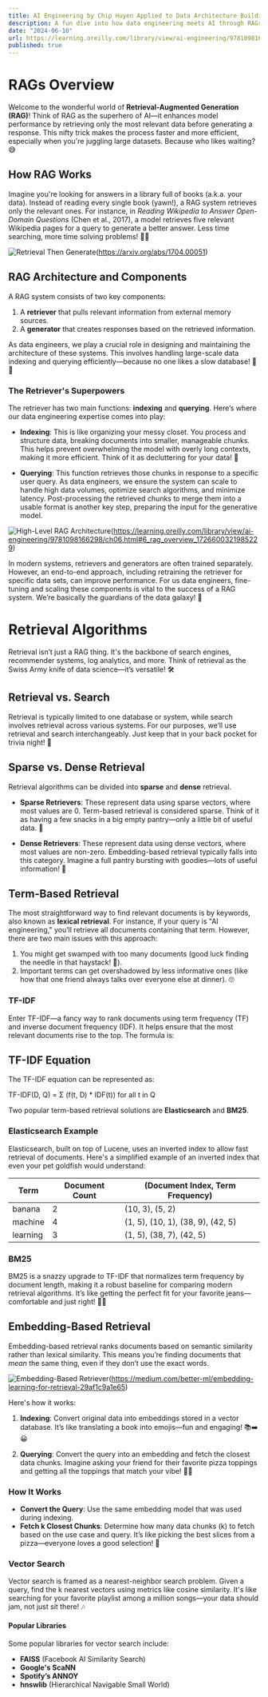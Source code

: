 ```yaml
---
title: AI Engineering by Chip Huyen Applied to Data Architecture Building
description: A fun dive into how data engineering meets AI through RAGs!
date: "2024-06-10"
url: https://learning.oreilly.com/library/view/ai-engineering/9781098166298/
published: true
---
```


# RAGs Overview

Welcome to the wonderful world of **Retrieval-Augmented Generation (RAG)**! Think of RAG as the superhero of AI—it enhances model performance by retrieving only the most relevant data before generating a response. This nifty trick makes the process faster and more efficient, especially when you're juggling large datasets. Because who likes waiting? 😅

## How RAG Works

Imagine you're looking for answers in a library full of books (a.k.a. your data). Instead of reading every single book (yawn!), a RAG system retrieves only the relevant ones. For instance, in *Reading Wikipedia to Answer Open-Domain Questions* (Chen et al., 2017), a model retrieves five relevant Wikipedia pages for a query to generate a better answer. Less time searching, more time solving problems! 🦸‍♂️

![Retrieval Then Generate](\2_1_retreive_then_generate.png)(https://arxiv.org/abs/1704.00051)

## RAG Architecture and Components

A RAG system consists of two key components: 

1. A **retriever** that pulls relevant information from external memory sources.
2. A **generator** that creates responses based on the retrieved information.

As data engineers, we play a crucial role in designing and maintaining the architecture of these systems. This involves handling large-scale data indexing and querying efficiently—because no one likes a slow database! 🐢💨

### The Retriever's Superpowers

The retriever has two main functions: **indexing** and **querying**. Here’s where our data engineering expertise comes into play:

- **Indexing**: This is like organizing your messy closet. You process and structure data, breaking documents into smaller, manageable chunks. This helps prevent overwhelming the model with overly long contexts, making it more efficient. Think of it as decluttering for your data! 🧹

- **Querying**: This function retrieves those chunks in response to a specific user query. As data engineers, we ensure the system can scale to handle high data volumes, optimize search algorithms, and minimize latency. Post-processing the retrieved chunks to merge them into a usable format is another key step, preparing the input for the generative model. 

![High-Level RAG Architecture](\2_2_high_level_RAG.png)(https://learning.oreilly.com/library/view/ai-engineering/9781098166298/ch06.html#6_rag_overview_1726600321985229)

In modern systems, retrievers and generators are often trained separately. However, an end-to-end approach, including retraining the retriever for specific data sets, can improve performance. For us data engineers, fine-tuning and scaling these components is vital to the success of a RAG system. We’re basically the guardians of the data galaxy! 🌌

# Retrieval Algorithms

Retrieval isn’t just a RAG thing. It's the backbone of search engines, recommender systems, log analytics, and more. Think of retrieval as the Swiss Army knife of data science—it’s versatile! 🛠️ 

## Retrieval vs. Search

Retrieval is typically limited to one database or system, while search involves retrieval across various systems. For our purposes, we’ll use retrieval and search interchangeably. Just keep that in your back pocket for trivia night! 🧠

## Sparse vs. Dense Retrieval

Retrieval algorithms can be divided into **sparse** and **dense** retrieval. 

- **Sparse Retrievers**: These represent data using sparse vectors, where most values are 0. Term-based retrieval is considered sparse. Think of it as having a few snacks in a big empty pantry—only a little bit of useful data. 🍿

- **Dense Retrievers**: These represent data using dense vectors, where most values are non-zero. Embedding-based retrieval typically falls into this category. Imagine a full pantry bursting with goodies—lots of useful information! 🍰

## Term-Based Retrieval

The most straightforward way to find relevant documents is by keywords, also known as **lexical retrieval**. For instance, if your query is "AI engineering," you’ll retrieve all documents containing that term. However, there are two main issues with this approach:

1. You might get swamped with too many documents (good luck finding the needle in that haystack! 🐴).
2. Important terms can get overshadowed by less informative ones (like how that one friend always talks over everyone else at dinner). 🙄

### TF-IDF

Enter TF-IDF—a fancy way to rank documents using term frequency (TF) and inverse document frequency (IDF). It helps ensure that the most relevant documents rise to the top. The formula is:

## TF-IDF Equation

The TF-IDF equation can be represented as:

TF-IDF(D, Q) = Σ (f(t, D) * IDF(t)) for all t in Q

Two popular term-based retrieval solutions are **Elasticsearch** and **BM25**. 

### Elasticsearch Example

Elasticsearch, built on top of Lucene, uses an inverted index to allow fast retrieval of documents. Here's a simplified example of an inverted index that even your pet goldfish would understand:

| Term    | Document Count | (Document Index, Term Frequency) |
|---------|----------------|-----------------------------------|
| banana  | 2              | (10, 3), (5, 2)                   |
| machine | 4              | (1, 5), (10, 1), (38, 9), (42, 5) |
| learning | 3              | (1, 5), (38, 7), (42, 5)         |

### BM25

BM25 is a snazzy upgrade to TF-IDF that normalizes term frequency by document length, making it a robust baseline for comparing modern retrieval algorithms. It’s like getting the perfect fit for your favorite jeans—comfortable and just right! 👖✨

## Embedding-Based Retrieval

Embedding-based retrieval ranks documents based on semantic similarity rather than lexical similarity. This means you’re finding documents that *mean* the same thing, even if they don’t use the exact words. 

![Embedding-Based Retriever](\2_3_embedding_based_retriever.png)(https://medium.com/better-ml/embedding-learning-for-retrieval-29af1c9a1e65)

Here's how it works:

1. **Indexing**: Convert original data into embeddings stored in a vector database. It’s like translating a book into emojis—fun and engaging! 📚➡️😀
   
2. **Querying**: Convert the query into an embedding and fetch the closest data chunks. Imagine asking your friend for their favorite pizza toppings and getting all the toppings that match your vibe! 🍕✨

### How It Works

- **Convert the Query**: Use the same embedding model that was used during indexing.
- **Fetch k Closest Chunks**: Determine how many data chunks (k) to fetch based on the use case and query. It’s like picking the best slices from a pizza—everyone loves a good selection! 🍕

### Vector Search

Vector search is framed as a nearest-neighbor search problem. Given a query, find the k nearest vectors using metrics like cosine similarity. It's like searching for your favorite playlist among a million songs—your data should jam, not just sit there! 🎶

#### Popular Libraries

Some popular libraries for vector search include:

- **FAISS** (Facebook AI Similarity Search)
- **Google's ScaNN**
- **Spotify’s ANNOY**
- **hnswlib** (Hierarchical Navigable Small World)
